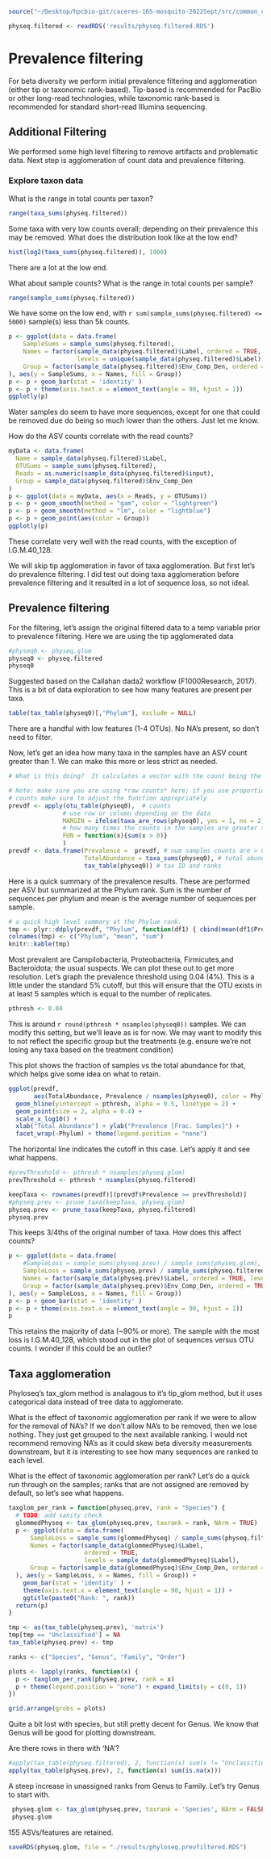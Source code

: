 ```r
source("~/Desktop/hpcbio-git/caceres-16S-mosquito-2022Sept/src/common_code.R", local = knitr::knit_global())
```

```r
physeq.filtered <- readRDS('results/physeq.filtered.RDS')
```

# Prevalence filtering

For beta diversity we perform initial prevalence filtering and agglomeration (either tip or taxonomic rank-based). Tip-based is recommended for PacBio or other long-read technologies, while taxonomic rank-based is recommended for standard short-read Illumina sequencing.

## Additional Filtering

We performed some high level filtering to remove artifacts and problematic data. Next step is agglomeration of count data and prevalence filtering.

### Explore taxon data 

What is the range in total counts per taxon?

```r
range(taxa_sums(physeq.filtered))
```

Some taxa with very low counts overall; depending on their prevalence this may be removed.  What does the distribution look like at the low end?

```r
hist(log2(taxa_sums(physeq.filtered)), 1000)
```

There are a lot at the low end.

What about sample counts?  What is the range in total counts per sample?

```r
range(sample_sums(physeq.filtered))
```

We have some on the low end, with `r sum(sample_sums(physeq.filtered) <= 5000)` sample(s) less than 5k counts.

```r
p <- ggplot(data = data.frame(
    SampleSums = sample_sums(physeq.filtered),
    Names = factor(sample_data(physeq.filtered)$Label, ordered = TRUE,
                   levels = unique(sample_data(physeq.filtered)$Label)),
    Group = factor(sample_data(physeq.filtered)$Env_Comp_Den, ordered = TRUE)
), aes(y = SampleSums, x = Names, fill = Group))
p <- p + geom_bar(stat = 'identity' )
p <- p + theme(axis.text.x = element_text(angle = 90, hjust = 1))
ggplotly(p)
```
Water samples do seem to have more sequences, except for one that could be removed due do being so much lower than the others. Just let me know.

How do the ASV counts correlate with the read counts?

```r
myData <- data.frame(
  Name = sample_data(physeq.filtered)$Label,
  OTUSums = sample_sums(physeq.filtered),
  Reads = as.numeric(sample_data(physeq.filtered)$input),
  Group = sample_data(physeq.filtered)$Env_Comp_Den
)
p <- ggplot(data = myData, aes(x = Reads, y = OTUSums))
p <- p + geom_smooth(method = "gam", color = "lightgreen")
p <- p + geom_smooth(method = "lm", color = "lightblue")
p <- p + geom_point(aes(color = Group))
ggplotly(p)
```

These correlate very well with the read counts, with the exception of I.G.M.40_128.

We will skip tip agglomeration in favor of taxa agglomeration. But first let's do prevalence filtering. I did test out doing taxa agglomeration before prevalence filtering and it resulted in a lot of sequence loss, so not ideal.

<!-- ### Tip agglomeration -->

<!-- What does the current tree look like? -->

<!-- ```{r PrevalenceFiltering-13} -->
<!-- p <- plot_tree(physeq.filtered,  -->
<!--           nodelabf = nodeplotblank,  -->
<!--           color="Sample",  -->
<!--           ladderize = "left",  -->
<!--           method = "treeonly") + -->
<!--   ggtitle(paste0("Original tree: ", ntaxa(physeq.filtered), " taxa")) + -->
<!--   theme(plot.title = element_text(size = 10)) -->

<!-- ggplotly(p) -->
<!-- ``` -->

<!-- Zooming into the tips indicates there are a many sequences with very small differences. -->

<!-- ```{r PrevalenceFiltering-14} -->
<!-- hist(log(phy_tree(physeq.filtered)$edge.length),  -->
<!--      xlab = "Edge Length (log)",  -->
<!--      main = "Edge length distribution") -->
<!-- ``` -->

<!-- #### Clip out long branches -->

<!-- There may be one longer branch to check, but overall doesn't look bad. You have to zoom into the right a bit and look at the frequencies accordingly: -->

<!-- ```{r PrevalenceFiltering-14.B} -->
<!-- tmp <- phy_tree(physeq.filtered) -->

<!-- # grab the tip lengths and format for ggplot -->
<!-- treeTips <- data.frame( -->
<!--   ID = tmp$tip.label, -->
<!--   Tip.Length = tmp$edge.length[tmp$edge[,2] <= Ntip(tmp)] -->
<!-- ) -->

<!-- p <- treeTips %>% -->
<!--   ggplot( aes(x=Tip.Length, fill = "black")) + -->
<!--   geom_histogram( color="#e9ecef", alpha=0.6, position = 'identity', bins = 100) -->

<!-- ggplotly(p + xlim(0.1, 1) + ylim(0,10)) -->
<!-- ``` -->

<!-- A couple stand out with very long tip lengths. What are the first 5? -->

<!-- ```{r} -->
<!-- longbranch <- treeTips[order(treeTips$Tip.Length, decreasing = TRUE)[1:5],] -->

<!-- tmp2 <- cbind(tax_table(physeq.filtered), as.data.frame(taxa_sums(physeq.filtered))) -->

<!-- knitr::kable(tmp2[longbranch$ID,]) -->
<!-- ``` -->

<!-- The longest branch looks real and is very prevalent so I don't see any need to remove long branches. -->

<!-- What samples are these in? -->

<!-- ```{r} -->
<!-- tmp <-suppressWarnings(prune_taxa(taxa_names(physeq.filtered) %in% longbranch$ID, -->
<!--                   physeq.filtered)) -->

<!-- ssums <- sample_sums(tmp) -->
<!-- ssums[ssums > 0] -->
<!-- ``` -->

<!-- They are spread across samples as well. -->

<!-- ### Plot cophenetic distances -->

<!-- Agglomeration is based on the cophenetic distance, the pairwise distances between tips on the tree. These are pretty short; let's see what that distribution looks like -->

<!-- ```{r PrevalenceFiltering-15} -->
<!-- cp_phylo <- cophenetic.phylo(phy_tree(physeq.filtered)) -->

<!-- hist(cp_phylo,  -->
<!--      breaks = 100,  -->
<!--      main = "Pairwise distance between tips",  -->
<!--      xlab = "Distance between tips") -->

<!-- cutoff <- c(seq(0.025, 0.15, 0.025), 0.2, 0.3, 0.5, 0.75, 1, 2) -->
<!-- abline(v=cutoff, col = "red") -->
<!-- text(cutoff, max(hist(cp_phylo, 100, plot=FALSE)$counts), labels = cutoff, pos = 2, srt = 90, cex = .5 ) -->
<!-- ``` -->

<!-- Note those at the high end of distance, probably out off-shoot group. We do not see those in the merged data! -->

<!-- The red lines are some arbitrary test cutoffs. Based on the above we could use 0.05 (right after first peak from left) or even between 0.15 and 0.2 (right after the second small peak from the left). -->

<!-- Let's replot in log scale.   -->

<!-- ```{r PrevalenceFiltering-16} -->
<!-- hist(log(cp_phylo),  -->
<!--      breaks = 100,  -->
<!--      main = "Pairwise distance between tips",  -->
<!--      xlab = "Distance between tips (log)",  -->
<!--      xlim = c(-5, 5)) -->

<!-- abline(v=log(cutoff), col = "red") -->
<!-- text(log(cutoff), max(hist(log(cp_phylo), 100, plot=FALSE)$counts), labels = cutoff, pos = 2, srt = 90, cex = .5 ) -->
<!-- ``` -->

<!-- The log scale doesn't make the cutoff any clearer, so lets explore more. -->


<!-- ```{r PrevalenceFiltering-17} -->
<!-- # Use the cutoffs listed above -->

<!-- # this takes some time to run :).  There is a speedyseq package with a faster tip_glom implementation, might be worth checking -->
<!-- pseqs <- lapply(cutoff[1:7], function(x) {tip_glom(physeq.filtered, h = x)}) -->

<!-- names(pseqs) <- cutoff[1:7] -->
<!-- ``` -->

<!-- ```{r PrevalenceFiltering-18} -->
<!-- # In order to screen for instances with a tree we need to use tryCatch as checking the tree slot with phy_tree will error if it is NULL) -->

<!-- pseqs.final <- pseqs[sapply(pseqs, function(x) { -->
<!--   !is.null( tryCatch({phy_tree(x)}, error = function(cond) { return(NULL) }) ) -->
<!--   }, simplify = TRUE)] -->

<!-- plots <- sapply(names(pseqs.final), function(x) { -->
<!--   plot_tree(pseqs.final[[x]],  -->
<!--           nodelabf = nodeplotblank, -->
<!--           ladderize = "left",  -->
<!--           method = "treeonly") +  -->
<!--   ggtitle(paste0("Height:",x, ", ", ntaxa(pseqs.final[[x]]), " taxa")) +  -->
<!--     theme(plot.title = element_text(size = 10)) -->
<!--   }, simplify = FALSE -->
<!--   ) -->

<!-- grid.arrange(grobs = prepend(plots, list(Original = p)), -->
<!--              nrow = 3) -->

<!-- ``` -->

<!-- Still seeing small branches in height of 0.05. Let's try 0.175 (where the second small peak ended). -->

<!-- ```{r PrevalenceFiltering-22} -->
<!-- # pseqs <- lapply(cutoff[1:8], function(x) {speedyseq::tip_glom(physeq.filtered, h = x)}) -->
<!-- physeq.glom <- tip_glom(physeq.filtered, h = 0.175) -->
<!-- physeq.glom -->
<!-- ``` -->


## Prevalence filtering

For the filtering, let's assign the original filtered data to a temp variable prior to prevalence filtering.  Here we are using the tip agglomerated data

```r
#physeq0 <- physeq.glom
physeq0 <- physeq.filtered
physeq0
```

Suggested based on the Callahan dada2 workflow (F1000Research, 2017).  This is a bit of data exploration to see how many features are present per taxa.

```r
table(tax_table(physeq0)[,"Phylum"], exclude = NULL)
```

There are a handful with low features (1-4 OTUs). No NA's present, so don't need to filter.


Now, let's get an idea how many taxa in the samples have an ASV count greater than 1.  We can make this more or less strict as needed.

```r
# What is this doing?  It calculates a vector with the count being the # samples with a count > 0.

# Note: make sure you are using *raw counts* here; if you use proportional
# counts make sure to adjust the function appropriately
prevdf <- apply(otu_table(physeq0),  # counts
               # use row or column depending on the data
               MARGIN = ifelse(taxa_are_rows(physeq0), yes = 1, no = 2), 
               # how many times the counts in the samples are greater than 0
               FUN = function(x){sum(x > 0)}  
               )
prevdf <- data.frame(Prevalence =  prevdf, # num samples counts are > 0
                     TotalAbundance = taxa_sums(physeq0), # total abundance
                     tax_table(physeq0)) # tax ID and ranks
```

Here is a quick summary of the prevalence results.  These are performed per ASV but summarized at the Phylum rank. Sum is the number of sequences per phylum and mean is the average number of sequences per sample.

```r
# a quick high level summary at the Phylum rank.
tmp <- plyr::ddply(prevdf, "Phylum", function(df1) { cbind(mean(df1$Prevalence), sum(df1$Prevalence)) })
colnames(tmp) <- c("Phylum", "mean", "sum")
knitr::kable(tmp)
```

Most prevalent are Campilobacteria, Proteobacteria, Firmicutes,and Bacteroidota; the usual suspects.  We can plot these out to get more resolution.  Let's graph the prevalence threshold using 0.04 (4%). This is a little under the standard 5% cutoff, but this will ensure that the OTU exists in at least 5 samples which is equal to the number of replicates.

```r
pthresh <- 0.04
```

This is around `r round(pthresh * nsamples(physeq0))` samples.  We can modify this setting, but we'll leave as is for now.  We may want to modify this to not reflect the specific group but the treatments (e.g. ensure we're not losing any taxa based on the treatment condition)

This plot shows the fraction of samples vs the total abundance for that, which helps give some idea on what to retain.

```r
ggplot(prevdf,
       aes(TotalAbundance, Prevalence / nsamples(physeq0), color = Phylum)) +
  geom_hline(yintercept = pthresh, alpha = 0.5, linetype = 2) +
  geom_point(size = 2, alpha = 0.4) +
  scale_x_log10() +
  xlab("Total Abundance") + ylab("Prevalence [Frac. Samples]") +
  facet_wrap(~Phylum) + theme(legend.position = "none")
```

The horizontal line indicates the cutoff in this case. Let's apply it and see what happens. 

```r
#prevThreshold <- pthresh * nsamples(physeq.glom)
prevThreshold <- pthresh * nsamples(physeq.filtered)

keepTaxa <- rownames(prevdf)[(prevdf$Prevalence >= prevThreshold)]
#physeq.prev <- prune_taxa(keepTaxa, physeq.glom)
physeq.prev <- prune_taxa(keepTaxa, physeq.filtered)
physeq.prev
```

This keeps 3/4ths of the original number of taxa.  How does this affect counts?

```r
p <- ggplot(data = data.frame(
    #SampleLoss = sample_sums(physeq.prev) / sample_sums(physeq.glom),
    SampleLoss = sample_sums(physeq.prev) / sample_sums(physeq.filtered),
    Names = factor(sample_data(physeq.prev)$Label, ordered = TRUE, levels = sample_data(physeq.prev)$Label),
    Group = factor(sample_data(physeq.prev)$Env_Comp_Den, ordered = TRUE)
), aes(y = SampleLoss, x = Names, fill = Group))
p <- p + geom_bar(stat = 'identity' )
p <- p + theme(axis.text.x = element_text(angle = 90, hjust = 1))
p
```

This retains the majority of data (~90% or more). The sample with the most loss is I.G.M.40_128, which stood out in the plot of sequences versus OTU counts. I wonder if this could be an outlier? 



## Taxa agglomeration

Phyloseq's tax_glom method is analagous to it's tip_glom method, but it uses categorical data instead of tree data to agglomerate.

What is the effect of taxonomic agglomeration per rank if we were to allow for the removal of NA's? If we don't allow NA's to be removed, then we lose nothing. They just get grouped to the next available ranking. I would not recommend removing NA's as it could skew beta diversity measurements downstream, but it is interesting to see how many sequences are ranked to each level.

What is the effect of taxonomic agglomeration per rank? Let's do a quick run through on the samples; ranks that are not assigned are removed by default, so let's see what happens.

```r
taxglom_per_rank = function(physeq.prev, rank = "Species") {
  # TODO: add sanity check
  glommedPhyseq <- tax_glom(physeq.prev, taxrank = rank, NArm = TRUE)
  p <- ggplot(data = data.frame(
      SampleLoss = sample_sums(glommedPhyseq) / sample_sums(physeq.filtered),
      Names = factor(sample_data(glommedPhyseq)$Label,
                     ordered = TRUE,
                     levels = sample_data(glommedPhyseq)$Label),
      Group = factor(sample_data(glommedPhyseq)$Env_Comp_Den, ordered = TRUE)
  ), aes(y = SampleLoss, x = Names, fill = Group)) +
    geom_bar(stat = 'identity' ) +
    theme(axis.text.x = element_text(angle = 90, hjust = 1)) +
    ggtitle(paste0("Rank: ", rank))
  return(p)
}
```


```r
tmp <- as(tax_table(physeq.prev), 'matrix')
tmp[tmp == 'Unclassified'] = NA
tax_table(physeq.prev) <- tmp
```

```r
ranks <- c("Species", "Genus", "Family", "Order")

plots <- lapply(ranks, function(x) {
  p <- taxglom_per_rank(physeq.prev, rank = x)
  p + theme(legend.position = "none") + expand_limits(y = c(0, 1))
})

grid.arrange(grobs = plots)
```

Quite a bit lost with species, but still pretty decent for Genus. We know that Genus will be good for plotting downstream.

Are there rows in there with 'NA'?

```r
#apply(tax_table(physeq.filtered), 2, function(x) sum(x != "Unclassified"))
apply(tax_table(physeq.prev), 2, function(x) sum(is.na(x)))
```

A steep increase in unassigned ranks from Genus to Family. Let's try Genus to start with.

<!-- Yes, though not nearly as many as the overall # of taxa. This suggests maybe using the phylogenetic tree and `tip_glom`. We have been seeing this work with better fidelity with more recent data sets, particularly from PacBio sequences, but it does require a little checking on the phylogenetic branch lengths to determine the best cutoff.  The code below is based on work Lindsay Clark and Jenny have done in the group.  -->

<!-- ## Tree glom  -->

<!-- This is a newer but somewhat experimental method implemented in the `speedyseq` package. -->

<!-- ```{r} -->
<!-- #get_pairwise_distances(tree, A, B, as_edge_counts=FALSE, check_input=TRUE) -->
<!-- ``` -->

```r
 physeq.glom <- tax_glom(physeq.prev, taxrank = 'Species', NArm = FALSE)
 physeq.glom
```
155 ASVs/features are retained.


```r
saveRDS(physeq.glom, file = "./results/phyloseq.prevfiltered.RDS")
```


